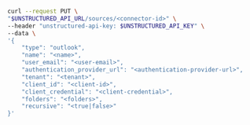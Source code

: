 ```bash REST (Change)
curl --request PUT \
"$UNSTRUCTURED_API_URL/sources/<connector-id>" \
--header "unstructured-api-key: $UNSTRUCTURED_API_KEY" \
--data \
'{
    "type": "outlook",
    "name": "<name>",
    "user_email": "<user-email>",
    "authentication_provider_url": "<authentication-provider-url>",
    "tenant": "<tenant>",
    "client_id": "<client-id>",
    "client_credential": "<client-credential>",
    "folders": "<folders>",
    "recursive": "<true|false>"
}'
```